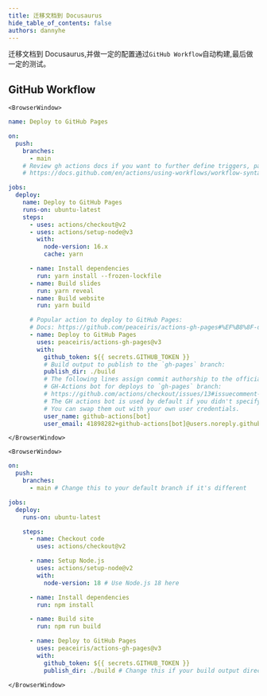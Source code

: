 ```yaml
---
title: 迁移文档到 Docusaurus
hide_table_of_contents: false
authors: dannyhe
---
```



迁移文档到 Docusaurus,并做一定的配置通过`GitHub Workflow`自动构建,最后做一定的测试。


<!-- truncate -->

## GitHub Workflow
```mdx-code-block
<BrowserWindow>
```

```yml title=".github\workflows\deploy-docusaurus.yml" 
name: Deploy to GitHub Pages

on:
  push:
    branches:
      - main
    # Review gh actions docs if you want to further define triggers, paths, etc
    # https://docs.github.com/en/actions/using-workflows/workflow-syntax-for-github-actions#on

jobs:
  deploy:
    name: Deploy to GitHub Pages
    runs-on: ubuntu-latest
    steps:
      - uses: actions/checkout@v2
      - uses: actions/setup-node@v3
        with:
          node-version: 16.x
          cache: yarn

      - name: Install dependencies
        run: yarn install --frozen-lockfile
      - name: Build slides
        run: yarn reveal
      - name: Build website
        run: yarn build

      # Popular action to deploy to GitHub Pages:
      # Docs: https://github.com/peaceiris/actions-gh-pages#%EF%B8%8F-docusaurus
      - name: Deploy to GitHub Pages
        uses: peaceiris/actions-gh-pages@v3
        with:
          github_token: ${{ secrets.GITHUB_TOKEN }}
          # Build output to publish to the `gh-pages` branch:
          publish_dir: ./build
          # The following lines assign commit authorship to the official
          # GH-Actions bot for deploys to `gh-pages` branch:
          # https://github.com/actions/checkout/issues/13#issuecomment-724415212
          # The GH actions bot is used by default if you didn't specify the two fields.
          # You can swap them out with your own user credentials.
          user_name: github-actions[bot]
          user_email: 41898282+github-actions[bot]@users.noreply.github.com
```

```mdx-code-block
</BrowserWindow>
```


```mdx-code-block
<BrowserWindow>
```

```yml title=".github\workflows\deploy.yml" 
on:
  push:
    branches:
      - main # Change this to your default branch if it's different

jobs:
  deploy:
    runs-on: ubuntu-latest

    steps:
      - name: Checkout code
        uses: actions/checkout@v2

      - name: Setup Node.js
        uses: actions/setup-node@v2
        with:
          node-version: 18 # Use Node.js 18 here

      - name: Install dependencies
        run: npm install

      - name: Build site
        run: npm run build

      - name: Deploy to GitHub Pages
        uses: peaceiris/actions-gh-pages@v3
        with:
          github_token: ${{ secrets.GITHUB_TOKEN }}
          publish_dir: ./build # Change this if your build output directory is different
```

```mdx-code-block
</BrowserWindow>
```